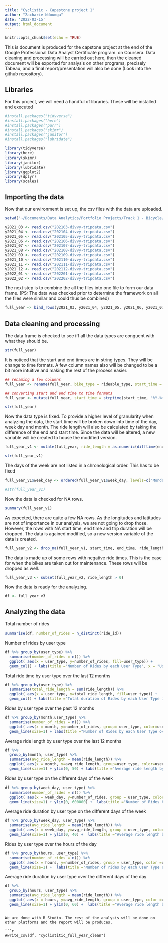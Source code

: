 ```yaml
---
title: "Cyclistic - Capestone project 1"
author: "Zacharie Ndoumga"
date: '2022-03-15'
output: html_document
---
```


```r
knitr::opts_chunk$set(echo = TRUE)
```

This is document is produced for the capstone project at the end of the Google Professional Data Analyst Certificate program. on Coursera. Data cleaning and processing will be carried out here, then the cleaned document will be exported for analysis on other programs, precisely Tabeau, and a final report/presentation will also be done (Look into the github repository).

## Libraries

For this project, we will need a handful of libraries. These will be installed and executed

```r

#install.packages("tidyverse")
#install.packages("here")
#install.packages("purr")
#install.packages("skimr")
#install.packages("janitor")
#install.packages("lubridate")

library(tidyverse)
library(here)
library(skimr)
library(janitor)
library(lubridate)
library(ggplot2)
library(dplyr)
library(scales)
```



## Importing the data

Now that our environment is set up, the csv files with the data are uploaded. 
```r

setwd("~/Documents/Data Analytics/Portfolio Projects/Track 1 - Bicycle/Dataset/12 last months/CSV")

y2021_03 <- read.csv("202103-divvy-tripdata.csv")
y2021_04 <- read.csv("202104-divvy-tripdata.csv")
y2021_05 <- read.csv("202105-divvy-tripdata.csv")
y2021_06 <- read.csv("202106-divvy-tripdata.csv")
y2021_07 <- read.csv("202107-divvy-tripdata.csv")
y2021_08 <- read.csv("202108-divvy-tripdata.csv")
y2021_09 <- read.csv("202109-divvy-tripdata.csv")
y2021_10 <- read.csv("202110-divvy-tripdata.csv")
y2021_11 <- read.csv("202111-divvy-tripdata.csv")
y2021_12 <- read.csv("202112-divvy-tripdata.csv")
y2022_01 <- read.csv("202201-divvy-tripdata.csv")
y2022_02 <- read.csv("202202-divvy-tripdata.csv")

```

The next step is to combine the all the files into one file to form our data frame. (PS: The data was checked prior to determine the framework on all the files were similar and could thus be combined)

```r
full_year <- bind_rows(y2021_03, y2021_04, y2021_05, y2021_06, y2021_07, y2021_08, y2021_09, y2021_10, y2021_11, y2021_12, y2022_01, y2022_02)
```
 
## Data cleaning and processing

The data frame is checked to see iff all the data types are conguent with what they should be.

```r
str(full_year)
```

It is noticed that the start and end times are in string types. They will be change to time formats. A few column names also will be changed to be a bit more intuitive and making the rest of the process easier. 

```r
## renaming a few columns
full_year <- rename(full_year, bike_type = rideable_type, start_time = started_at, end_time = ended_at, user_type = member_casual)

## converting start and end time to time formats
full_year <- mutate(full_year, start_time = strptime(start_time, "%Y-%m-%d %H:%M:%S"), end_time = strptime(end_time, "%Y-%m-%d %H:%M:%S")) 

```

```r
str(full_year)
```


Now the data type is fixed. To provide a higher level of granularity when analyzing the data, the start time will be broken down into time of the day, week day and month. The ride length will also be calculated by taking the difference of the end and start time. Since the data will be altered, a new variable will be created to house the modified version.

```r

full_year_v1 <- mutate(full_year, ride_length = as.numeric(difftime(end_time, start_time, units = "mins")), hours = format(start_time, "%H"), week_day = weekdays(start_time), month_day = format(start_time, "%d"), month = month(start_time, label = TRUE))

str(full_year_v1)
```

The days of the week are not listed in a chronological order. This has to be fixed

```r
full_year_v1$week_day <- ordered(full_year_v1$week_day, levels=c("Monday", "Tuesday", "Wednesday", "Thursday", "Friday", "Saturday", "Sunday"))

#str(full_year_v1)
```

Now the data is checked for NA rows.

```r
summary(full_year_v1)
```

As expected, there are quite a few NA rows. As the longitudes and latitudes are not of importance in our analysis, we are not going to drop those. However, the rows with NA start time, end time and trip duration will be dropped. The data is agained modified, so a new version variable of the data is created.

```r
full_year_v2 <- drop_na(full_year_v1, start_time, end_time, ride_length)
```

The data is made up of some rows with negative ride times. This is the case for when the bikes are taken out for maintenance. These rows will be dropped as well.

```r
full_year_v3 <- subset(full_year_v2, ride_length > 0) 
```

Now the data is ready for the analyzing. 

```r
df <- full_year_v3
```

## Analyzing the data

Total number of rides 

```r
summarise(df, number_of_rides = n_distinct(ride_id))
```

Number of rides by user type

```r
df %>% group_by(user_type) %>% 
  summarise(number_of_rides = n()) %>% 
  ggplot( aes(x = user_type, y=number_of_rides, fill=user_type)) + 
  geom_col() + labs(title ="Number of Rides by each User Type", x = "User Type" , y="Number of Rides")  + theme(legend.position ="none") + scale_y_continuous(labels = comma)
```

Total ride time by user type over the last 12 months

```r
df %>% group_by(user_type) %>% 
  summarise(total_ride_length = sum(ride_length)) %>% 
  ggplot( aes(x = user_type, y=total_ride_length, fill=user_type)) + 
  geom_col() + labs(title ="Total duration of Rides by each User Type in Minutes", x = "User Type" , y="Ride Length") + theme(legend.position ="none") + scale_y_continuous(labels = comma)
```

Rides by user type over the past 12 months

```r
df %>% group_by(month,user_type) %>% 
  summarise(number_of_rides = n()) %>% 
  ggplot( aes(x = month, y=number_of_rides, group= user_type, color=user_type)) + 
  geom_line(size=1) + labs(title ="Number of Rides by each User Type over the Year", x = "" , y="Number of rides") + scale_y_continuous(labels = comma)
```

Average ride length by user type over the last 12 months

```r
df %>% 
  group_by(month, user_type) %>% 
  summarise(avg_ride_length = mean(ride_length)) %>% 
  ggplot( aes(x = month, y=avg_ride_length, group=user_type, color=user_type)) + 
  geom_line(size=1) + ylim(0, 50) + labs(title ="Average ride length by each User Type over the Year", x = "" , y="Average ride length")
```

Rides by user type on the different days of the week

```r
df %>% group_by(week_day, user_type) %>% 
  summarise(number_of_rides = n()) %>% 
  ggplot( aes(x = week_day, y=number_of_rides, group = user_type, color =user_type)) + 
  geom_line(size=1) + ylim(0, 600000) +  labs(title ="Number of Rides by each User Type on Different Week Days", x = "" , y="Number of rides")
```

Average ride duration by user type on the different days of the week

```r
df %>% group_by(week_day, user_type) %>% 
  summarise(avg_ride_length = mean(ride_length)) %>% 
  ggplot( aes(x = week_day, y=avg_ride_length, group = user_type, color =user_type)) + 
  geom_line(size=1) + ylim(0, 40) +  labs(title ="Average ride length by each User Type on Different Days of the Week", x = "" , y="Average ride length")
```

Rides by user type over the hours of the day

```r
df %>% group_by(hours, user_type) %>%
  summarise(number_of_rides = n()) %>% 
  ggplot( aes(x = hours, y=number_of_rides, group = user_type, color =user_type)) + 
  geom_line(size=1) +  labs(title ="Number of rides by each User Type at Different Time of the Day", x = "Hour" , y="Number of Rides") + scale_y_continuous(labels = comma)
```

Average ride duration by user type over the different days of the day
```r
df %>%
  group_by(hours, user_type) %>% 
  summarise(avg_ride_length = mean(ride_length)) %>% 
  ggplot( aes(x = hours, y=avg_ride_length, group = user_type, color =user_type)) + 
  geom_line(size=1) + ylim(0, 60) +  labs(title ="Average ride length by each User Type at Different Time of the Day", x = "Hour" , y="Average ride length")
```
```

We are done with R Studio. The rest of the analysis will be done on other platforms and the report will be produces. 

```r
#write_csv(df, "cyclistitic_full_year_clean")
```



